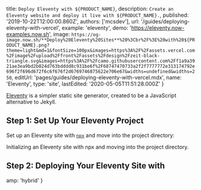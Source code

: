 
  title: `Deploy Eleventy with ${PRODUCT_NAME}`,
  description: `Create an Eleventy website and deploy it live with ${PRODUCT_NAME}.`,
  published: '2019-10-22T12:00:00.860Z',
  authors: ['mcsdev'],
  url: '/guides/deploying-eleventy-with-vercel',
  example: 'eleventy',
  demo: 'https://eleventy.now-examples.now.sh',
  image: `https://og-image.now.sh/**Deploy%20Eleventy%20Sites**%20%3Cbr%2F%3E%20with%20${PRODUCT_NAME}.png?theme=light&md=1&fontSize=100px&images=https%3A%2F%2Fassets.vercel.com%2Fimage%2Fupload%2Ffront%2Fassets%2Fdesign%2Fzeit-black-triangle.svg&images=https%3A%2F%2Fcamo.githubusercontent.com%2Ff1a9a3921ae3ea9bd2b024d763bdddd8c931be6f%2F68747470733a2f2f7777772e313174792e696f2f696d672f6c6f676f2d6769746875622e706e67&widths=undefined&widths=250`,
  editUrl: 'pages/guides/deploying-eleventy-with-vercel.mdx',
  name: 'Eleventy',
  type: 'site',
  lastEdited: '2020-05-05T11:51:28.000Z'
}

[Eleventy](https://www.11ty.io/) is a simpler static site generator, created to be a JavaScript alternative to Jekyll.

## Step 1: Set Up Your Eleventy Project

Set up an Eleventy site with [`npx`](https://www.npmjs.com/package/npx) and move into the project directory:

<Snippet dark text="npx degit 11ty/eleventy-base-blog my-11ty-project && cd my-11ty-project" />
<Caption>Initializing an Eleventy site with <Link href="https://www.npmjs.com/package/npx">npx</Link> and moving into the project directory.</Caption>

## Step 2: Deploying Your Eleventy Site with <NameWrapper name={PRODUCT_NAME} />

<DeploySection meta={meta} />


  amp: 'hybrid'
}
